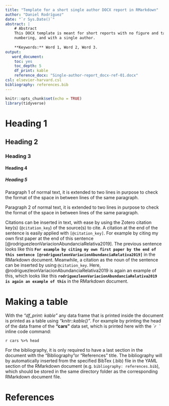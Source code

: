 ```yaml
---
title: "Template for a short single author DOCX report in RMarkdown"
author: "Daniel Rodríguez"
date: "`r Sys.Date()`"
abstract: | 
    # Abstract
    This DOCX template is meant for short reports with no figure and table
    numbering, and with a single author.
    
    **Keywords:** Word 1, Word 2, Word 3.
output:
   word_document:
    toc: yes
    toc_depth: 5
    df_print: kable
    reference_docx: "Single-author-report_docx-ref-01.docx"
csl: elsevier-harvard.csl
bibliography: references.bib
---
```


```r
knitr::opts_chunk$set(echo = TRUE)
library(tidyverse)
```

# Heading 1
## Heading 2
### Heading 3
#### Heading 4
##### Heading 5
Paragraph 1 of normal text, it is extended to two lines in purpose to check the format of the space in between lines of the same paragraph.

Paragraph 2 of normal text, it is extended to two lines in purpose to check the
format of the space in between lines of the same paragraph.

Citations can be inserted in text, with ease by using the Zotero citation key(s)
(`@citation_key`) of the source(s) to cite. A citation at the end of the
sentence is easily applied with `[@citation_key]`. For example by citing my own
first paper at the end of this sentence
[@rodriguezleonVariacionAbundanciaRelativa2019]. The previous sentence looks
like this **`For example by citing my own first paper by the end of this
sentence [@rodriguezleonVariacionAbundanciaRelativa2019]`** in the RMarkdown
document. Meanwhile, a citation as the noun of the sentence can be inserted by
using `@citation_key`. Here, @rodriguezleonVariacionAbundanciaRelativa2019 is
again an example of this, which looks like this
**`rodriguezleonVariacionAbundanciaRelativa2019 is again an example of this`**
in the RMarkdown document.

# Making a table

With the *"df_print: kable"* any data frame that is printed inside the document
is printed as a table using *"knitr::kable()"*. For example by printing the head
of the data frame of the **"cars"** data set, which is printed here with the *```r ` ``* inline code command:

`r cars %>% head`

For the bibliography, it is only required to have a last section in the document
with the "Bibliography"or "References" title. The bibliography will by
automatically inserted from the specified BibTex (.bib) file in the YAML section
of the RMarkdown document (e.g. `` bibliography: references.bib ``), which
should be stored in the same directory folder as the corresponding RMarkdown
document file.

# References
